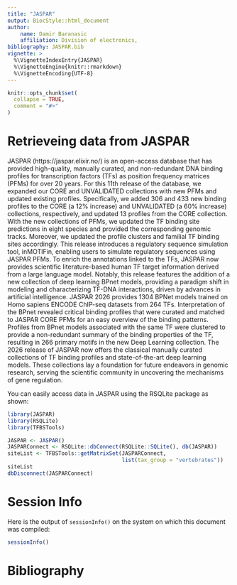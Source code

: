 ```yaml
---
title: "JASPAR"
output: BiocStyle::html_document
author:
    name: Damir Baranasic
    affiliation: Division of electronics, 
bibliography: JASPAR.bib
vignette: >
  %\VignetteIndexEntry{JASPAR}
  %\VignetteEngine{knitr::rmarkdown}
  %\VignetteEncoding{UTF-8}
---
```


```r
knitr::opts_chunk$set(
  collapse = TRUE,
  comment = "#>"
)
```

# Retrieveing data from JASPAR

JASPAR (https://jaspar.elixir.no/) is an open-access database that has provided high-quality, manually curated, and non-redundant DNA binding profiles for transcription factors (TFs) as position frequency matrices (PFMs) for over 20 years. For this 11th release of the database, we expanded our CORE and UNVALIDATED collections with new PFMs and updated existing profiles. Specifically, we added 306 and 433 new binding profiles to the CORE (a 12% increase) and UNVALIDATED (a 60% increase) collections, respectively, and updated 13 profiles from the CORE collection. With the new collections of PFMs, we updated the TF binding site predictions in eight species and provided the corresponding genomic tracks. Moreover, we updated the profile clusters and familial TF binding sites accordingly. This release introduces a regulatory sequence simulation tool, inMOTIFin, enabling users to simulate regulatory sequences using JASPAR PFMs. To enrich the annotations linked to the TFs, JASPAR now provides scientific literature-based human TF target information derived from a large language model. Notably, this release features the addition of a new collection of deep learning BPnet models, providing a paradigm shift in modeling and characterizing TF-DNA interactions, driven by advances in artificial intelligence. JASPAR 2026 provides 1304 BPNet models trained on Homo sapiens ENCODE ChIP-seq datasets from 264 TFs. Interpretation of the BPnet revealed critical binding profiles that were curated and matched to JASPAR CORE PFMs for an easy overview of the binding patterns. Profiles from BPnet models associated with the same TF were clustered to provide a non-redundant summary of the binding properties of the TF, resulting in 266 primary motifs in the new Deep Learning collection. The 2026 release of JASPAR now offers the classical manually curated collections of TF binding profiles and state-of-the-art deep learning models. These collections lay a foundation for future endeavors in genomic research, serving the scientific community in uncovering the mechanisms of gene regulation.

You can easily access data in JASPAR using the RSQLite package as shown:

```r
library(JASPAR)
library(RSQLite)
library(TFBSTools)

JASPAR <- JASPAR()
JASPARConnect <- RSQLite::dbConnect(RSQLite::SQLite(), db(JASPAR))
siteList <- TFBSTools::getMatrixSet(JASPARConnect, 
                                    list(tax_group = "vertebrates"))
siteList
dbDisconnect(JASPARConnect)


```

# Session Info

Here is the output of `sessionInfo()` on the system on which this document was compiled:

```r
sessionInfo()
```

# Bibliography


